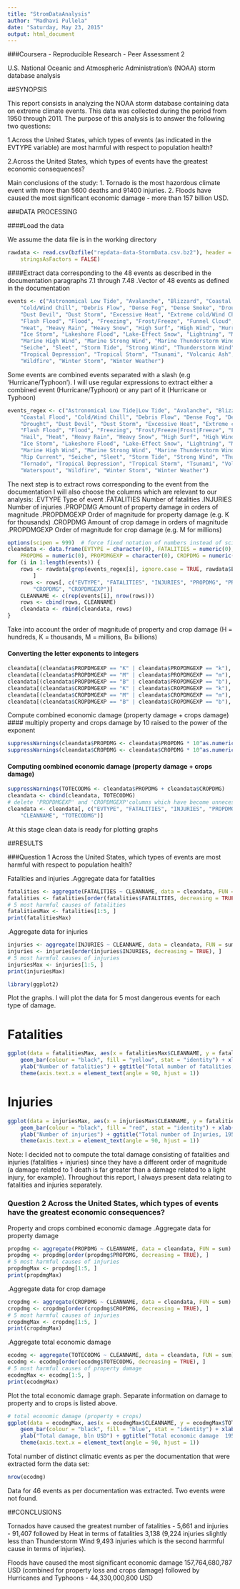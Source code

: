 ```yaml
---
title: "StromDataAnalysis"
author: "Madhavi Pullela"
date: "Saturday, May 23, 2015"
output: html_document
---
```


###Coursera - Reproducible Research - Peer Assessment 2

U.S. National Oceanic and Atmospheric Administration's (NOAA) storm database analysis

##SYNOPSIS

This report consists in analyzing the NOAA storm database containing data on extreme climate events. This data was collected during the period from 1950 through 2011. The purpose of this analysis is to answer the following two questions:

1.Across the United States, which types of events (as indicated in the EVTYPE variable) are most harmful with respect to population health?


2.Across the United States, which types of events have the greatest economic consequences?


Main conclusions of the study: 1. Tornado is the most hazordous climate event with more than 5600 deaths and 91400 injuries. 2. Floods have caused the most significant economic damage - more than 157 billion USD.

###DATA PROCESSING

####Load the data

We assume the data file is in the working directory

```r
rawdata <- read.csv(bzfile("repdata-data-StormData.csv.bz2"), header = TRUE, 
    stringsAsFactors = FALSE)
```

####Extract data corresponding to the 48 events as described in the documentation paragraphs 7.1 through 7.48
.Vector of 48 events as defined in the documentation

```r
events <- c("Astronomical Low Tide", "Avalanche", "Blizzard", "Coastal Flood", 
    "Cold/Wind Chill", "Debris Flow", "Dense Fog", "Dense Smoke", "Drought", 
    "Dust Devil", "Dust Storm", "Excessive Heat", "Extreme cold/Wind Chill", 
    "Flash Flood", "Flood", "Freezing", "Frost/Freeze", "Funnel Cloud", "Hail", 
    "Heat", "Heavy Rain", "Heavy Snow", "High Surf", "High Wind", "Hurricane/Typhoon", 
    "Ice Storm", "Lakeshore Flood", "Lake-Effect Snow", "Lightning", "Marine Hail", 
    "Marine High Wind", "Marine Strong Wind", "Marine Thunderstorm Wind", "Rip Current", 
    "Seiche", "Sleet", "Storm Tide", "Strong Wind", "Thunderstorm Wind", "Tornado", 
    "Tropical Depression", "Tropical Storm", "Tsunami", "Volcanic Ash", "Waterspout", 
    "Wildfire", "Winter Storm", "Winter Weather")
```

Some events are combined events separated with a slash (e.g 'Hurricane/Typhoon'). I will use regular expressions to extract either a combined event (Hurricane/Typhoon) or any part of it (Hurricane or Typhoon)

```r
events_regex <- c("Astronomical Low Tide|Low Tide", "Avalanche", "Blizzard", 
    "Coastal Flood", "Cold/Wind Chill", "Debris Flow", "Dense Fog", "Dense Smoke", 
    "Drought", "Dust Devil", "Dust Storm", "Excessive Heat", "Extreme cold/Wind Chill|Extreme Cold|Wind Chill", 
    "Flash Flood", "Flood", "Freezing", "Frost/Freeze|Frost|Freeze", "Funnel Cloud", 
    "Hail", "Heat", "Heavy Rain", "Heavy Snow", "High Surf", "High Wind", "Hurricane/Typhoon|Hurricane|Typhoon", 
    "Ice Storm", "Lakeshore Flood", "Lake-Effect Snow", "Lightning", "Marine Hail", 
    "Marine High Wind", "Marine Strong Wind", "Marine Thunderstorm Wind|Marine tstm Wind", 
    "Rip Current", "Seiche", "Sleet", "Storm Tide", "Strong Wind", "Thunderstorm Wind|tstm wind", 
    "Tornado", "Tropical Depression", "Tropical Storm", "Tsunami", "Volcanic Ash", 
    "Waterspout", "Wildfire", "Winter Storm", "Winter Weather")
```

The next step is to extract rows corresponding to the event from the documentation I will also choose the columns which are relevant to our analysis:
.EVTYPE Type of event
.FATALITIES Number of fatalities
.INJURIES Number of injuries
.PROPDMG Amount of property damage in orders of magnitude
.PROPDMGEXP Order of magnitude for property damage (e.g. K for thousands)
.CROPDMG Amount of crop damage in orders of magnitude
.PROPDMGEXP Order of magnitude for crop damage (e.g. M for millions)

```r
options(scipen = 999)  # force fixed notation of numbers instead of scientific
cleandata <- data.frame(EVTYPE = character(0), FATALITIES = numeric(0), INJURIES = numeric(0), 
    PROPDMG = numeric(0), PROPDMGEXP = character(0), CROPDMG = numeric(0), CROPDMGEXP = character(0))
for (i in 1:length(events)) {
    rows <- rawdata[grep(events_regex[i], ignore.case = TRUE, rawdata$EVTYPE), 
        ]
    rows <- rows[, c("EVTYPE", "FATALITIES", "INJURIES", "PROPDMG", "PROPDMGEXP", 
        "CROPDMG", "CROPDMGEXP")]
    CLEANNAME <- c(rep(events[i], nrow(rows)))
    rows <- cbind(rows, CLEANNAME)
    cleandata <- rbind(cleandata, rows)
}

```

Take into account the order of magnitude of property and crop damage (H = hundreds, K = thousands, M = millions, B= billions)

#### Converting the letter exponents to integers

```r
cleandata[(cleandata$PROPDMGEXP == "K" | cleandata$PROPDMGEXP == "k"), ]$PROPDMGEXP <- 3
cleandata[(cleandata$PROPDMGEXP == "M" | cleandata$PROPDMGEXP == "m"), ]$PROPDMGEXP <- 6
cleandata[(cleandata$PROPDMGEXP == "B" | cleandata$PROPDMGEXP == "b"), ]$PROPDMGEXP <- 9
cleandata[(cleandata$CROPDMGEXP == "K" | cleandata$CROPDMGEXP == "k"), ]$CROPDMGEXP <- 3
cleandata[(cleandata$CROPDMGEXP == "M" | cleandata$CROPDMGEXP == "m"), ]$CROPDMGEXP <- 6
cleandata[(cleandata$CROPDMGEXP == "B" | cleandata$CROPDMGEXP == "b"), ]$CROPDMGEXP <- 9
```

Compute combined economic damage (property damage + crops damage)
#### multiply property and crops damage by 10 raised to the power of the exponent

```r
suppressWarnings(cleandata$PROPDMG <- cleandata$PROPDMG * 10^as.numeric(cleandata$PROPDMGEXP))
suppressWarnings(cleandata$CROPDMG <- cleandata$CROPDMG * 10^as.numeric(cleandata$CROPDMGEXP))
```

#### Computing combined economic damage (property damage + crops damage)

```r
suppressWarnings(TOTECODMG <- cleandata$PROPDMG + cleandata$CROPDMG)
cleandata <- cbind(cleandata, TOTECODMG)
# delete 'PROPDMGEXP' and 'CROPDMGEXP'columns which have become unnecessary after conversion
cleandata <- cleandata[, c("EVTYPE", "FATALITIES", "INJURIES", "PROPDMG", "CROPDMG", 
    "CLEANNAME", "TOTECODMG")]
```

At this stage clean data is ready for plotting graphs

##RESULTS

###Question 1 Across the United States, which types of events are most harmful with respect to population health?

Fatalities and injuries
.Aggregate data for fatalities

```r

fatalities <- aggregate(FATALITIES ~ CLEANNAME, data = cleandata, FUN = sum)
fatalities <- fatalities[order(fatalities$FATALITIES, decreasing = TRUE), ]
# 5 most harmful causes of fatalities
fatalitiesMax <- fatalities[1:5, ]
print(fatalitiesMax)
```

.Aggregate data for injuries

```r
injuries <- aggregate(INJURIES ~ CLEANNAME, data = cleandata, FUN = sum)
injuries <- injuries[order(injuries$INJURIES, decreasing = TRUE), ]
# 5 most harmful causes of injuries
injuriesMax <- injuries[1:5, ]
print(injuriesMax)
```

```r
library(ggplot2)
```

Plot the graphs.
I will plot the data for 5 most dangerous events for each type of damage.

# Fatalities
```r
ggplot(data = fatalitiesMax, aes(x = fatalitiesMax$CLEANNAME, y = fatalitiesMax$FATALITIES)) + 
    geom_bar(colour = "black", fill = "yellow", stat = "identity") + xlab("Event Type") + 
    ylab("Number of fatalities") + ggtitle("Total number of fatalities, 1950 - 2011") + 
    theme(axis.text.x = element_text(angle = 90, hjust = 1))
```

# Injuries
```r
ggplot(data = injuriesMax, aes(x = injuriesMax$CLEANNAME, y = fatalitiesMax$FATALITIES)) + 
    geom_bar(colour = "black", fill = "red", stat = "identity") + xlab("Event Type") + 
    ylab("Number of injuries") + ggtitle("Total number of Injuries, 1950 - 2011") + 
    theme(axis.text.x = element_text(angle = 90, hjust = 1))

```

Note: I decided not to compute the total damage consisting of fatalities and injuries (fatalities + injuries) since they have a different order of magnitude (a damage related to 1 death is far greater than a damage related to a light injury, for example). Throughout this report, I always present data relating to fatalities and injuries separately.

### Question 2 Across the United States, which types of events have the greatest economic consequences?

Property and crops combined economic damage
.Aggregate data for property damage

```r
propdmg <- aggregate(PROPDMG ~ CLEANNAME, data = cleandata, FUN = sum)
propdmg <- propdmg[order(propdmg$PROPDMG, decreasing = TRUE), ]
# 5 most harmful causes of injuries
propdmgMax <- propdmg[1:5, ]
print(propdmgMax)
```


.Aggregate data for crop damage
```r
cropdmg <- aggregate(CROPDMG ~ CLEANNAME, data = cleandata, FUN = sum)
cropdmg <- cropdmg[order(cropdmg$CROPDMG, decreasing = TRUE), ]
# 5 most harmful causes of injuries
cropdmgMax <- cropdmg[1:5, ]
print(cropdmgMax)
```


.Aggregate total economic damage

```r
ecodmg <- aggregate(TOTECODMG ~ CLEANNAME, data = cleandata, FUN = sum)
ecodmg <- ecodmg[order(ecodmg$TOTECODMG, decreasing = TRUE), ]
# 5 most harmful causes of property damage
ecodmgMax <- ecodmg[1:5, ]
print(ecodmgMax)
```


Plot the total economic damage graph. Separate information on damage to property and to crops is listed above.
```r
# total economic damage (property + crops)
ggplot(data = ecodmgMax, aes(x = ecodmgMax$CLEANNAME, y = ecodmgMax$TOTECODMG/10^9)) + 
    geom_bar(colour = "black", fill = "blue", stat = "identity") + xlab("Event Type") + 
    ylab("Total damage, bln USD") + ggtitle("Total economic damage  1950 - 2011, billions USD") + 
    theme(axis.text.x = element_text(angle = 90, hjust = 1))
```


Total number of distinct climatic events as per the documentation that were extracted form the data set:

```r
nrow(ecodmg)
```

Data for 46 events as per documentation was extracted. Two events were not found.

##CONCLUSIONS

Tornados have caused the greatest number of fatalities - 5,661 and injuries - 91,407 followed by Heat in terms of fatalities 3,138 (9,224 injuries slightly less than Thunderstorm Wind 9,493 injuries which is the second harrmful cause in terms of injuries).

Floods have caused the most significant economic damage 157,764,680,787 USD (combined for property loss and crops damage) followed by Hurricanes and Typhoons - 44,330,000,800 USD
